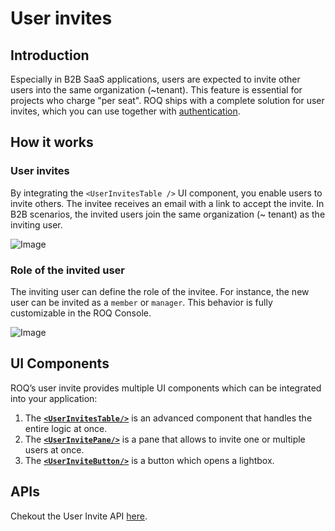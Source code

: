 
# User invites

## Introduction

Especially in B2B SaaS applications, users are expected to invite other users into the same organization (~tenant).
This feature is essential for projects who charge "per seat". ROQ ships with a complete solution for user invites,
which you can use together with [authentication](/authentication).

## How it works

### User invites

By integrating the `<UserInvitesTable />` UI component, you enable users to invite others. The invitee
receives an email with a link to accept the invite. In B2B scenarios, the invited users join the same organization (~
tenant) as the inviting user.

![Image](/user-invite.png)

### Role of the invited user

The inviting user can define the role of the invitee. For instance, the new user can be invited as a `member` or `manager`.
This behavior is fully customizable in the ROQ Console.

![Image](/invite-user-role.png)

## UI Components

ROQ’s user invite provides multiple UI components which can be integrated into your application:

1. The [**`<UserInvitesTable/>`**](/user-invites/ui-components#userinvitestable-) is an
   advanced component that handles the entire logic at once.
2. The [**`<UserInvitePane/>`**](/user-invites/ui-components#userinvitepane-) is a pane that allows to invite one or multiple users at once.
3. The [**`<UserInviteButton/>`**](/user-invites/ui-components#userinvitebutton-) is a button which opens a lightbox.

## APIs

Chekout the User Invite API [here](/user-invites/api).